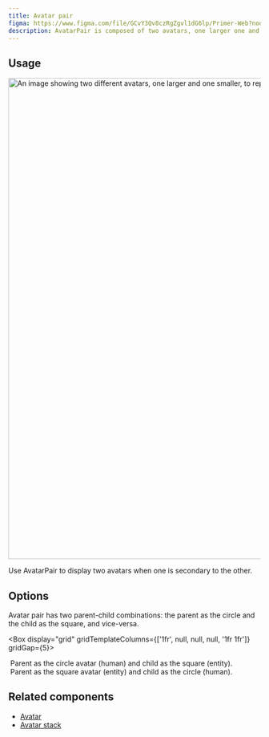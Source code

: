 ```yaml
---
title: Avatar pair
figma: https://www.figma.com/file/GCvY3Qv8czRgZgvl1dG6lp/Primer-Web?node-id=13007%3A40428
description: AvatarPair is composed of two avatars, one larger one and a smaller one, overlaid slightly.
---
```



## Usage

<img
  width="960"
  alt="An image showing two different avatars, one larger and one smaller, to represent a parent-child combination."
  src="https://user-images.githubusercontent.com/586552/203213337-c7d0f683-4971-4ef3-b480-c4743b929634.png"
/>

Use AvatarPair to display two avatars when one is secondary to the other.

## Options

Avatar pair has two parent-child combinations: the parent as the circle and the child as the square, and vice-versa.

<Box display="grid" gridTemplateColumns={['1fr', null, null, null, '1fr 1fr']} gridGap={5}>
  <div>
    <img
      src="https://user-images.githubusercontent.com/586552/203212171-7fff46e1-e250-4b9f-8e4c-a9acab8eec8b.png"
      alt=""
    />
    <Caption>Parent as the circle avatar (human) and child as the square (entity).</Caption>
  </div>
  <div>
    <img
      src="https://user-images.githubusercontent.com/586552/203212177-e872b53e-6a2c-4539-a148-a5d86298fde6.png"
      alt=""
    />
    <Caption>Parent as the square avatar (entity) and child as the circle (human).</Caption>
  </div>
</Box>

## Related components

- [Avatar](/components/avatar)
- [Avatar stack](/components/avatar-stack)
